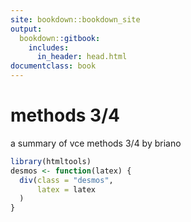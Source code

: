 ---
site: bookdown::bookdown_site
output:
  bookdown::gitbook:
    includes:
      in_header: head.html
documentclass: book
---

# methods 3/4 {-}

a summary of vce methods 3/4 by briano

```{r include=FALSE}
library(htmltools)
desmos <- function(latex) {
  div(class = "desmos",
      latex = latex
  )
}
```